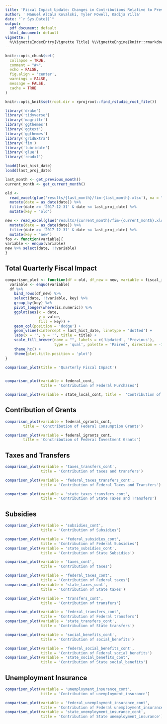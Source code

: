 ```yaml
---
title: 'Fiscal Impact Update: Changes in Contributions Relative to Previous Update'
author: ' Manuel Alcala Kovalski, Tyler Powell, Kadija Yilla'
date: "`r Sys.Date()`"
output:
  pdf_document: default
  html_document: default
vignette: |
  %\VignetteIndexEntry{Vignette Title} %\VignetteEngine{knitr::rmarkdown} %\VignetteEncoding{UTF-8}
---
```


```r
knitr::opts_chunk$set(
  collapse = TRUE,
  comment = "#>", 
  echo = FALSE,
  fig.align = 'center',
  warnings = FALSE,
  message = FALSE,
  cache = TRUE
)

knitr::opts_knit$set(root.dir = rprojroot::find_rstudio_root_file())
```

```r
library('drake')
library('tidyverse')
library('magrittr')
library('ggthemes')
library('ggtext')
library('ggthemes')
library('gridExtra')
library('fim')
library('lubridate')
library('glue')
library('readxl')
```


```r

loadd(last_hist_date)
loadd(last_proj_date)

last_month <- get_previous_month()
current_month <- get_current_month()

old <- 
  read_excel(glue('results/{last_month}/fim-{last_month}.xlsx'), na = "NA") %>%
  mutate(date = as_date(date)) %>%
  filter(date >= '2017-12-31' & date <= last_proj_date) %>%
  mutate(key = 'old')

new <- read_excel(glue('results/{current_month}/fim-{current_month}.xlsx'), na = "NA") %>%
  mutate(date = as_date(date)) %>%
  filter(date >= '2017-12-31' & date <= last_proj_date) %>%
  mutate(key = 'new')
foo <- function(variable){
variable <- enquo(variable)
new %>% select(date, !!variable) 
}
```

## Total Quarterly Fiscal Impact

```r
comparison_plot <- function(df = old, df_new = new, variable = fiscal_impact, title = ''){
  variable <- enquo(variable)
  df %>%
    bind_rows(df_new) %>%
    select(date, !!variable, key) %>%
    group_by(key) %>%
    pivot_longer(where(is.numeric)) %>%
    ggplot(aes(x = date,
               y = value,
               fill = key)) +
    geom_col(position = 'dodge') +
    geom_vline(xintercept = last_hist_date, linetype = 'dotted') +
    labs(x = '', y = '', title = title) +
    scale_fill_brewer(name = "", labels = c('Updated', 'Previous'),
                      type = 'qual', palette = 'Paired', direction = -1) + 
    theme_hc() +
    theme(plot.title.position = 'plot')
}

comparison_plot(title = 'Quarterly Fiscal Impact')
  
```


```r
comparison_plot(variable = federal_cont,
                title = 'Contribution of Federal Purchases')
```

```r
comparison_plot(variable = state_local_cont, title =  'Contribution of S&L Purchases')
```
## Contribution of Grants
```r
comparison_plot(variable = federal_cgrants_cont,
        title = 'Conctribution of Federal Consumption Grants')
```

```r
comparison_plot(variable = federal_igrants_cont,
        title = 'Conctribution of Federal Investment Grants')
```

## Taxes and Transfers
```r
comparison_plot(variable = 'taxes_transfers_cont',
                title = 'Contribution of taxes and transfers')
```

```r
comparison_plot(variable = 'federal_taxes_transfers_cont',
                title = 'Contribution of Federal Taxes and Transfers')
```


```r
comparison_plot(variable = 'state_taxes_transfers_cont',
                title = 'Contribution of State Taxes and Transfers')
```


## Subsidies

```r
comparison_plot(variable = 'subsidies_cont',
                title = 'Contribution of Subsidies')

comparison_plot(variable = 'federal_subsidies_cont',
                title = 'Contribution of Federal Subsidies')
comparison_plot(variable = 'state_subsidies_cont',
                title = 'Contribution of State Subsidies')
```

```r

comparison_plot(variable = 'taxes_cont',
                title = 'Contribution of taxes')

comparison_plot(variable = 'federal_taxes_cont',
                title = 'Contribution of Federal taxes')
comparison_plot(variable = 'state_taxes_cont',
                title = 'Contribution of State taxes')
```
```r

comparison_plot(variable = 'transfers_cont',
                title = 'Contribution of transfers')

comparison_plot(variable = 'federal_transfers_cont',
                title = 'Contribution of Federal transfers')
comparison_plot(variable = 'state_transfers_cont',
                title = 'Contribution of State transfers')
```

```r
comparison_plot(variable = 'social_benefits_cont',
                title = 'Contribution of social_benefits')

comparison_plot(variable = 'federal_social_benefits_cont',
                title = 'Contribution of Federal social_benefits')
comparison_plot(variable = 'state_social_benefits_cont',
                title = 'Contribution of State social_benefits')
```
## Unemployment Insurance
```r
comparison_plot(variable = 'unemployment_insurance_cont',
                title = 'Contribution of unemployment_insurance')

comparison_plot(variable = 'federal_unemployment_insurance_cont',
                title = 'Contribution of Federal unemployment_insurance')
comparison_plot(variable = 'state_unemployment_insurance_cont',
                title = 'Contribution of State unemployment_insurance')
```


